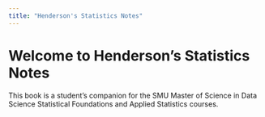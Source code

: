 ```yaml
---
title: "Henderson's Statistics Notes"
---
```


# Welcome to Henderson's Statistics Notes

This book is a student's companion for the SMU Master of Science in Data Science Statistical Foundations and Applied Statistics courses. 
